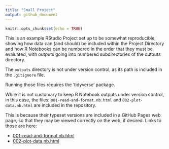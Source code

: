 ```yaml
---
title: "Small Project"
output: github_document
---
```


```r
knitr::opts_chunk$set(echo = TRUE)
```

This is an example RStudio Project set up to be somewhat
reproducible, showing how data can (and should) be included
within the Project Directory and how R Notebooks can be
numbered in the order that they must be evaluated, with 
outputs going into numbered subdirectories of the outputs
directory.

The `outputs` directory is not under version control, as its
path is included in the `.gitignore` file.

Running those files requires the 'tidyverse' package.

While it is not customary to keep R Notebook outputs under
version control, in this case, the files:
`001-read-and-format.nb.html` and `002-plot-data.nb.html` are included
in the repository.

This is because their typeset versions are included in a GitHub
Pages web page, so that they may be viewed correctly on the web,
if desired.  Links to those are here:

- [001-read-and-format.nb.html](https://eriqande.github.io/small_project/001-read-and-format.nb.html)
- [002-plot-data.nb.html](https://eriqande.github.io/small_project/002-plot-data.nb.html)




